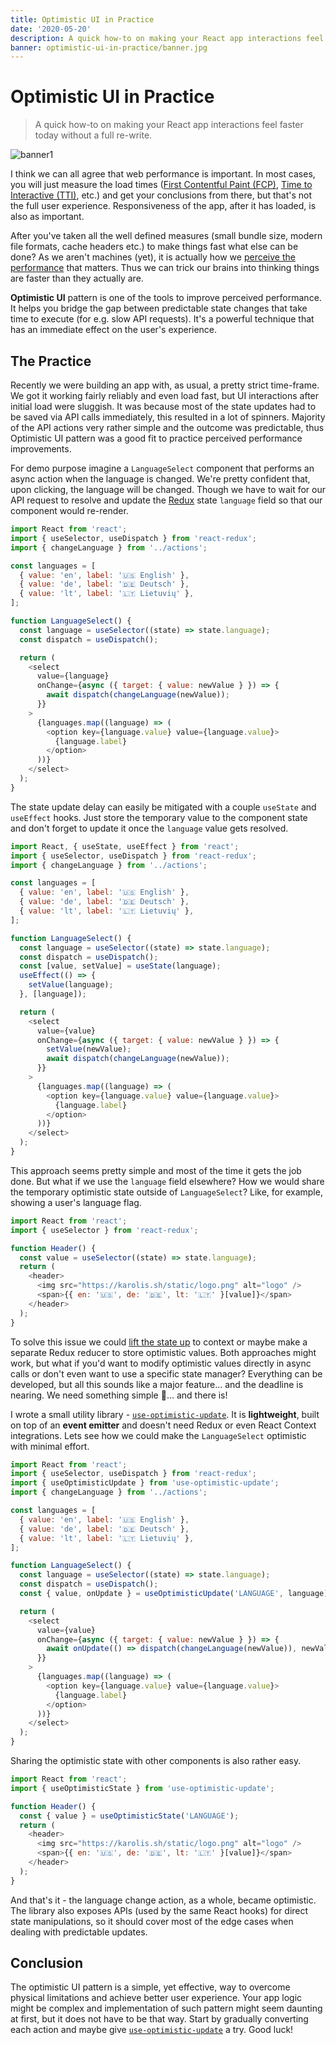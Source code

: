 ```yaml
---
title: Optimistic UI in Practice
date: '2020-05-20'
description: A quick how-to on making your React app interactions feel faster today without a full re-write.
banner: optimistic-ui-in-practice/banner.jpg
---
```


# Optimistic UI in Practice

> A quick how-to on making your React app interactions feel faster today without a full re-write.

![banner1](./images/banner.jpg 'Alistair MacRobert@https://unsplash.com/photos/SCtlFdgTw1A')

I think we can all agree that web performance is important. In most cases, you will just measure the load times ([First Contentful Paint (FCP)](https://web.dev/first-contentful-paint/), [Time to Interactive (TTI)](https://web.dev/interactive/), etc.) and get your conclusions from there, but that's not the full user experience. Responsiveness of the app, after it has loaded, is also as important.

After you've taken all the well defined measures (small bundle size, modern file formats, cache headers etc.) to make things fast what else can be done? As we aren't machines (yet), it is actually how we [perceive the performance](https://en.wikipedia.org/wiki/Perceived_performance) that matters. Thus we can trick our brains into thinking things are faster than they actually are.

**Optimistic UI** pattern is one of the tools to improve perceived performance. It helps you bridge the gap between predictable state changes that take time to execute (for e.g. slow API requests). It's a powerful technique that has an immediate effect on the user's experience.

## The Practice

Recently we were building an app with, as usual, a pretty strict time-frame. We got it working fairly reliably and even load fast, but UI interactions after initial load were sluggish. It was because most of the state updates had to be saved via API calls immediately, this resulted in a lot of spinners. Majority of the API actions very rather simple and the outcome was predictable, thus Optimistic UI pattern was a good fit to practice perceived performance improvements.

For demo purpose imagine a `LanguageSelect` component that performs an async action when the language is changed. We're pretty confident that, upon clicking, the language will be changed. Though we have to wait for our API request to resolve and update the [Redux](https://redux.js.org/) state `language` field so that our component would re-render.

```js
import React from 'react';
import { useSelector, useDispatch } from 'react-redux';
import { changeLanguage } from '../actions';

const languages = [
  { value: 'en', label: '🇺🇸 English' },
  { value: 'de', label: '🇩🇪 Deutsch' },
  { value: 'lt', label: '🇱🇹 Lietuvių' },
];

function LanguageSelect() {
  const language = useSelector((state) => state.language);
  const dispatch = useDispatch();

  return (
    <select
      value={language}
      onChange={async ({ target: { value: newValue } }) => {
        await dispatch(changeLanguage(newValue));
      }}
    >
      {languages.map((language) => (
        <option key={language.value} value={language.value}>
          {language.label}
        </option>
      ))}
    </select>
  );
}
```

The state update delay can easily be mitigated with a couple `useState` and `useEffect` hooks. Just store the temporary value to the component state and don't forget to update it once the `language` value gets resolved.

```js {14-17,23}
import React, { useState, useEffect } from 'react';
import { useSelector, useDispatch } from 'react-redux';
import { changeLanguage } from '../actions';

const languages = [
  { value: 'en', label: '🇺🇸 English' },
  { value: 'de', label: '🇩🇪 Deutsch' },
  { value: 'lt', label: '🇱🇹 Lietuvių' },
];

function LanguageSelect() {
  const language = useSelector((state) => state.language);
  const dispatch = useDispatch();
  const [value, setValue] = useState(language);
  useEffect(() => {
    setValue(language);
  }, [language]);

  return (
    <select
      value={value}
      onChange={async ({ target: { value: newValue } }) => {
        setValue(newValue);
        await dispatch(changeLanguage(newValue));
      }}
    >
      {languages.map((language) => (
        <option key={language.value} value={language.value}>
          {language.label}
        </option>
      ))}
    </select>
  );
}
```

This approach seems pretty simple and most of the time it gets the job done. But what if we use the `language` field elsewhere? How we would share the temporary optimistic state outside of `LanguageSelect`? Like, for example, showing a user's language flag.

```js
import React from 'react';
import { useSelector } from 'react-redux';

function Header() {
  const value = useSelector((state) => state.language);
  return (
    <header>
      <img src="https://karolis.sh/static/logo.png" alt="logo" />
      <span>{{ en: '🇺🇸', de: '🇩🇪', lt: '🇱🇹' }[value]}</span>
    </header>
  );
}
```

To solve this issue we could [lift the state up](https://reactjs.org/docs/lifting-state-up.html) to context or maybe make a separate Redux reducer to store optimistic values. Both approaches might work, but what if you'd want to modify optimistic values directly in async calls or don't even want to use a specific state manager? Everything can be developed, but all this sounds like a major feature... and the deadline is nearing. We need something simple 🤔... and there is!

I wrote a small utility library - [`use-optimistic-update`](https://www.npmjs.com/package/use-optimistic-update). It is **lightweight**, built on top of an **event emitter** and doesn't need Redux or even React Context integrations. Lets see how we could make the `LanguageSelect` optimistic with minimal effort.

```js {3,15,21}
import React from 'react';
import { useSelector, useDispatch } from 'react-redux';
import { useOptimisticUpdate } from 'use-optimistic-update';
import { changeLanguage } from '../actions';

const languages = [
  { value: 'en', label: '🇺🇸 English' },
  { value: 'de', label: '🇩🇪 Deutsch' },
  { value: 'lt', label: '🇱🇹 Lietuvių' },
];

function LanguageSelect() {
  const language = useSelector((state) => state.language);
  const dispatch = useDispatch();
  const { value, onUpdate } = useOptimisticUpdate('LANGUAGE', language);

  return (
    <select
      value={value}
      onChange={async ({ target: { value: newValue } }) => {
        await onUpdate(() => dispatch(changeLanguage(newValue)), newValue);
      }}
    >
      {languages.map((language) => (
        <option key={language.value} value={language.value}>
          {language.label}
        </option>
      ))}
    </select>
  );
}
```

Sharing the optimistic state with other components is also rather easy.

```js {2,5}
import React from 'react';
import { useOptimisticState } from 'use-optimistic-update';

function Header() {
  const { value } = useOptimisticState('LANGUAGE');
  return (
    <header>
      <img src="https://karolis.sh/static/logo.png" alt="logo" />
      <span>{{ en: '🇺🇸', de: '🇩🇪', lt: '🇱🇹' }[value]}</span>
    </header>
  );
}
```

And that's it - the language change action, as a whole, became optimistic. The library also exposes APIs (used by the same React hooks) for direct state manipulations, so it should cover most of the edge cases when dealing with predictable updates.

## Conclusion

The optimistic UI pattern is a simple, yet effective, way to overcome physical limitations and achieve better user experience. Your app logic might be complex and implementation of such pattern might seem daunting at first, but it does not have to be that way. Start by gradually converting each action and maybe give [`use-optimistic-update`](https://www.npmjs.com/package/use-optimistic-update) a try. Good luck!
